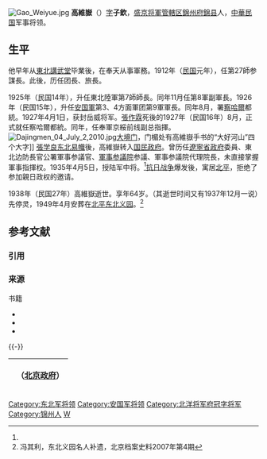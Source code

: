 {{otheruses|subject=中华民国军事将领|other=清朝光緒二年進士|高維嶽 (光緒進士)}}
[[File:Gao_Weiyue.jpg|thumb]]
'''高維嶽'''（{{bd|1875年||1938年|}}）[[字|字]]'''子欽'''，[[遼寧省|盛京将軍管轄区]][[錦州府|錦州府]][[錦县|錦县]]人，[[中華民国|中華民国]]军事将领。

==生平==
他早年从[[東北講武堂|東北講武堂]]毕業後，在奉天从事軍務。1912年（[[民国紀元|民国]]元年），任第27師参謀長。此後，历任团長、旅長。

1925年（民国14年），升任東北陸軍第7師師長。同年11月任第8軍副軍長。1926年（民国15年），升任[[安国軍|安国軍]]第3、4方面軍团第9軍軍長。同年8月，署[[察哈爾特别区|察哈爾]]都統。1927年4月1日，获封岳威将军。[[張作霖|張作霖]]死後的1927年（民国16年）8月，正式就任察哈爾都統。同年，任奉軍京綏前线副总指揮。
[[File:Dajingmen_04_July_2,2010.jpg|thumb]][[大境门|大境门]]，门楣处有高維嶽手书的“大好河山”四个大字]]
[[張学良|張学良]][[东北易幟|东北易幟]]後，高維嶽转入[[国民政府|国民政府]]。曾历任[[遼寧省政府|遼寧省政府]]委員、東北边防長官公署軍事参議官、[[国民政府军事参议院|軍事参議院]]参議、軍事参議院代理院長，未直接掌握軍事指揮权。1935年4月5日，授陆军中将。<ref name=fql/>[[抗日战争|抗日战争]]爆发後，寓居[[北平|北平]]，拒绝了参加親日政权的邀请。

1938年（民国27年）高維嶽逝世。享年64岁。（其逝世时间又有1937年12月一说）先停灵，1949年4月安葬在[[北平|北平]][[东北义园|东北义园]]。<ref name=fql>冯其利，东北义园名人补遗，北京档案史料2007年第4期</ref>

== 参考文献 ==
=== 引用 === 
{{Reflist}}

=== 来源 ===
{{refbegin}}
; 书籍
*  {{cite book |authors = 来新夏 等 |title = 北洋軍閥史 下冊|year = 2001 |publisher =  [[南開大学出版社|南開大学出版社]] |ISBN = 7-310-01517-7 }}
* {{cite book |editor = 徐友春 主編 |title = 民国人物大辞典 増訂版 |year = 2007 |publisher = [[河北人民出版社|河北人民出版社]] |ISBN = 978-7-202-03014-1 }}
* {{cite book |editors= 劉寿林 等 |title = 民国職官年表 |year = 1995 |publisher = [[中華書局|中華書局]] |ISBN  = 7-101-01320-1 }}
{{refend }}

{{-}}
{| class="wikitable" style="margin:0 auto;"
|- 
!　{{CHN1912}}（[[中华民国北京政府|北京政府]]）
{{先代次代|[[察哈爾省|察哈爾]]都統|<small>1926年8月 - 1928年6月<br>（至1927年8月为署理）</small>|[[鹿鍾麟|鹿鍾麟]]|[[趙戴文|趙戴文]]}}
|}
{{察哈尔行政长官|北}}

{{DEFAULTSORT:Gao高}}
[[Category:东北军将领|Category:东北军将领]]
[[Category:安国军将领|Category:安国军将领]]
[[Category:北洋将军府冠字将军|Category:北洋将军府冠字将军]]
[[Category:锦州人|Category:锦州人]]
[[Category:高姓|W]]